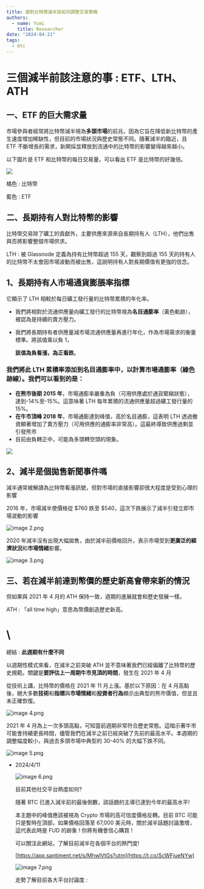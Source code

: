 ```yaml
---
title: 面對比特幣減半該如何調整交易策略
authors:
  - name: Yumi
    title: Researcher
date: "2024-04-21"
tags:
  - btc
---
```


# 三個減半前該注意的事 : ETF、LTH、ATH

## 一、ETF 的巨大需求量

市場參與者經常將比特幣減半視為**多頭市場**的前兆，因為它旨在降低新比特幣的產生速度增加稀缺性，但目前的市場狀況與歷史常態不同。隨著減半的臨近，且 ETF 不斷增長的需求，新開採並釋放到流通中的比特幣的影響變得越來越小。

以下圖片是 ETF 和比特幣的每日交易量，可以看出 ETF 是比特幣的好幾倍。

![](/img/面對比特幣減半該如何調整交易策略-assets/image.png)

橘色 : 比特幣

藍色 : ETF

## 二、長期持有人對比特幣的影響

比特幣交易除了礦工的貢獻外，主要供應來源來自長期持有人（LTH），他們出售與否將影響整個市場供求。

LTH : 被 Glassnode 定義為持有比特幣超過 155 天，觀察到超過 155 天的持有人的比特幣不太會因市場波動而被出售，這說明持有人對長期價值有更強的信念。

## **1、長期持有人市場通貨膨脹率指標**

它顯示了 LTH 相較於每日礦工發行量的比特幣累積的年化率。

- 我們將相對於流通供應量向礦工發行的比特幣視為**名目通膨率**（黃色軌跡），被認為是持續的賣方壓力。
- 我們將長期持有者供應量減市場流通供應量再進行年化，作為市場需求的衡量標準。將該值乘以負 1，

  **該值為負看漲，為正看跌**。

### 我們將此 LTH 累積率添加到名目通膨率中，以計算**市場通膨率**（綠色跡線）。我們可以看到的是：

- **在熊市後期 2015 年**，市場通膨率嚴重為負（可用供應處於通貨緊縮狀態），達到-14%至-15%。這意味著 LTH 每年累積的流通供應量超過礦工發行量的 15%。
- **在牛市頂峰 2018 年**，市場通膨達到峰值，高於名目通膨，這表明 LTH 透過撤資顯著增加了賣方壓力（可用供應的通膨率非常高）。這最終導致供應過剩並引發熊市
- 目前由負轉正中，可能為多頭轉空頭的現象。

![](/img/面對比特幣減半該如何調整交易策略-assets/image1.png)

## **2、減半是個拋售新聞事件嗎**

減半通常被解讀為比特幣看漲訊號，但對市場的直接影響卻很大程度是受到心理的影響

2016 年，市場減半使價格從 $760 跌至 $540，這次下跌展示了減半引發立即市場波動的影響

![image 2.png](/img/面對比特幣減半該如何調整交易策略-assets/image2.png)

2020 年減半沒有出現大幅拋售，由於減半前價格回升，表示市場受到**更廣泛的經濟狀況**和**市場情緒**影響。

![image 3.png](/img/面對比特幣減半該如何調整交易策略-assets/image3.png)

## 三、若在減半前達到幣價的歷史新高會帶來新的情況

但如果與 2021 年 4 月的 ATH 保持一致，週期的進展就會和歷史發展一樣。

ATH : 「all time high」意思為幣價創造歷史新高。

# \\

總結 : **此週期有什麼不同**

以週期性模式來看，在減半之前突破 ATH 並不意味著我們已經偏離了比特幣的歷史規範。關鍵是**要評估上一周期牛市見頂的時間**，發生在 2021 年 4 月

從技術上講，比特幣的價格在 2021 年 11 月上漲。基於以下原因：在 4 月高點後，絕大多數**技術**和**指標**與**市場情緒**和**投資者行為**顯示出典型的熊市價值，但並且未正確恢復。

![image 4.png](/img/面對比特幣減半該如何調整交易策略-assets/image4.png)

2021 年 4 月為上一次多頭高點，可知當前週期非常符合歷史常態。這暗示著牛市可能會持續更長時間，儘管我們在減半之前已經突破了先前的最高水平。本週期的調整幅度較小，與過去多頭市場中典型的 30-40% 的大幅下跌不同。

![image 5.png](/img/面對比特幣減半該如何調整交易策略-assets/image5.png)

- 2024/4/11

  ![image 6.png](/img/面對比特幣減半該如何調整交易策略-assets/image6.png)

  目前其他社交平台熱度如何?

  隨著 BTC 已進入減半前的最後倒數，該話題的主導已達到今年的最高水平!

  本主題中的峰值應該被視為 Crypto 市場的高可信度價格反轉。目前 BTC 可能只是暫時在頂部，如果價格回落至 67,000 美元時，關於減半話題討論激增，這代表此時是 FUD 的跡象 ! 你將有機會信心購買 !

  可以關注此網站，了解目前減半在各個平台的熱門度!

  [https://app.santiment.net/s/MhwlVtGs?utm](https://t.co/ScWFjueNYw)

  ![image 7.png](/img/面對比特幣減半該如何調整交易策略-assets/image7.png)

  走勢了解目前各大平台討論度 :
